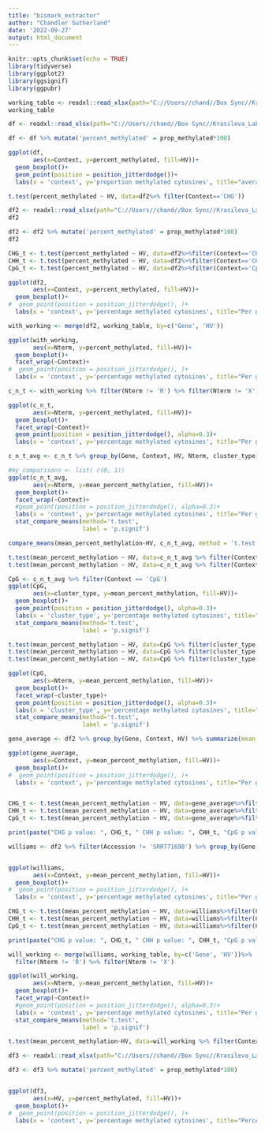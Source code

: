 ```yaml
---
title: "bismark_extractor"
author: "Chandler Sutherland"
date: '2022-09-27'
output: html_document
---
```


```r
knitr::opts_chunk$set(echo = TRUE)
library(tidyverse)
library(ggplot2)
library(ggsignif)
library(ggpubr)
```

```r
working_table <- readxl::read_xlsx(path="C://Users//chand//Box Sync//Krasileva_Lab//Research//chandler//Krasileva Lab//E14//working_table.xlsx")
working_table
```


```r
df <- readxl::read_xlsx(path="C://Users//chand//Box Sync//Krasileva_Lab//Research//chandler//Krasileva Lab//E14//bismark_data_points.xlsx")

df <- df %>% mutate('percent_methylated' = prop_methylated*100)
```

```r
ggplot(df,
       aes(x=Context, y=percent_methylated, fill=HV))+
  geom_boxplot()+
  geom_point(position = position_jitterdodge())+
  labs(x = 'context', y='proportion methylated cytosines', title="average percentage methylated across accessions")
```
```r
t.test(percent_methylated ~ HV, data=df2%>% filter(Context=='CHG'))

```


```r
df2 <- readxl::read_xlsx(path="C://Users//chand//Box Sync//Krasileva_Lab//Research//chandler//Krasileva Lab//E14//raw_gene_counts.xlsx")
df2
```
```r
df2 <- df2 %>% mutate('percent_methylated' = prop_methylated*100)
df2
```
```r
CHG_t <- t.test(percent_methylated ~ HV, data=df2%>%filter(Context=='CHG'))$p.value
CHH_t <- t.test(percent_methylated ~ HV, data=df2%>%filter(Context=='CHH'))$p.value
CpG_t <- t.test(percent_methylated ~ HV, data=df2%>%filter(Context=='CpG'))$p.value
```


```r
ggplot(df2,
       aes(x=Context, y=percent_methylated, fill=HV))+
  geom_boxplot()+
#  geom_point(position = position_jitterdodge(), )+
  labs(x = 'context', y='percentage methylated cytosines', title="Per gene %methylation across 5 accessions")
```
```r
with_working <- merge(df2, working_table, by=c('Gene', 'HV'))

ggplot(with_working,
       aes(x=Nterm, y=percent_methylated, fill=HV))+
  geom_boxplot()+
  facet_wrap(~Context)+
#  geom_point(position = position_jitterdodge(), )+
  labs(x = 'context', y='percentage methylated cytosines', title="Per gene %methylation across 5 accessions")
```
```r
c_n_t <- with_working %>% filter(Nterm != 'R') %>% filter(Nterm != 'X')

ggplot(c_n_t,
       aes(x=Nterm, y=percent_methylated, fill=HV))+
  geom_boxplot()+
  facet_wrap(~Context)+
  geom_point(position = position_jitterdodge(), alpha=0.3)+
  labs(x = 'context', y='percentage methylated cytosines', title="Per gene % methylated cytosines across 5 accessions")
```


```r
c_n_t_avg <- c_n_t %>% group_by(Gene, Context, HV, Nterm, cluster_type) %>% summarize(mean_percent_methylation = mean(percent_methylated))

#my_comparisons <- list( c(0, 1))
ggplot(c_n_t_avg,
       aes(x=Nterm, y=mean_percent_methylation, fill=HV))+
  geom_boxplot()+
  facet_wrap(~Context)+
  #geom_point(position = position_jitterdodge(), alpha=0.3)+
  labs(x = 'context', y='percentage methylated cytosines', title="Per gene %methylation across 5 accessions")+
  stat_compare_means(method='t.test', 
                     label = 'p.signif')
```
```r
compare_means(mean_percent_methylation~HV, c_n_t_avg, method = 't.test', paired = FALSE, group.by=c('Context', 'Nterm') )
```


```r
t.test(mean_percent_methylation ~ HV, data=c_n_t_avg %>% filter(Context == 'CpG') %>% filter(Nterm == 'C'))
t.test(mean_percent_methylation ~ HV, data=c_n_t_avg %>% filter(Context == 'CpG') %>% filter(Nterm == 'T'))
```

```r
CpG <- c_n_t_avg %>% filter(Context == 'CpG')
ggplot(CpG,
       aes(x=cluster_type, y=mean_percent_methylation, fill=HV))+
  geom_boxplot()+
  geom_point(position = position_jitterdodge(), alpha=0.3)+
  labs(x = 'cluster_type', y='percentage methylated cytosines', title="Per gene % CpG methylation by cluster")+
  stat_compare_means(method='t.test', 
                     label = 'p.signif')
```
```r
t.test(mean_percent_methylation ~ HV, data=CpG %>% filter(cluster_type == 'major'))
t.test(mean_percent_methylation ~ HV, data=CpG %>% filter(cluster_type == 'minor'))
t.test(mean_percent_methylation ~ HV, data=CpG %>% filter(cluster_type == 'singleton'))
```
```r
ggplot(CpG,
       aes(x=Nterm, y=mean_percent_methylation, fill=HV))+
  geom_boxplot()+
  facet_wrap(~cluster_type)+
  geom_point(position = position_jitterdodge(), alpha=0.3)+
  labs(x = 'cluster_type', y='percentage methylated cytosines', title="Per gene % CpG methylation by cluster")+
  stat_compare_means(method='t.test', 
                     label = 'p.signif')
```


```r
gene_average <- df2 %>% group_by(Gene, Context, HV) %>% summarize(mean_percent_methylation = mean(percent_methylated))

ggplot(gene_average,
       aes(x=Context, y=mean_percent_methylation, fill=HV))+
  geom_boxplot()+
#  geom_point(position = position_jitterdodge(), )+
  labs(x = 'context', y='percentage methylated cytosines', title="Per gene %methylation averaged over 5 accessions")


CHG_t <- t.test(mean_percent_methylation ~ HV, data=gene_average%>%filter(Context=='CHG'))$p.value
CHH_t <- t.test(mean_percent_methylation ~ HV, data=gene_average%>%filter(Context=='CHH'))$p.value
CpG_t <- t.test(mean_percent_methylation ~ HV, data=gene_average%>%filter(Context=='CpG'))$p.value

print(paste("CHG p value: ", CHG_t, " CHH p value: ", CHH_t, "CpG p value", CpG_t))
```

```r
williams <- df2 %>% filter(Accession != 'SRR771698') %>% group_by(Gene, Context, HV) %>% summarize(mean_percent_methylation = mean(percent_methylated))


ggplot(williams,
       aes(x=Context, y=mean_percent_methylation, fill=HV))+
  geom_boxplot()+
#  geom_point(position = position_jitterdodge(), )+
  labs(x = 'context', y='percentage methylated cytosines', title="Per gene %methylation averaged over 5 accessions")

CHG_t <- t.test(mean_percent_methylation ~ HV, data=williams%>%filter(Context=='CHG'))$p.value
CHH_t <- t.test(mean_percent_methylation ~ HV, data=williams%>%filter(Context=='CHH'))$p.value
CpG_t <- t.test(mean_percent_methylation ~ HV, data=williams%>%filter(Context=='CpG'))$p.value

print(paste("CHG p value: ", CHG_t, " CHH p value: ", CHH_t, "CpG p value", CpG_t))
```
```r
will_working <- merge(williams, working_table, by=c('Gene', 'HV'))%>% 
  filter(Nterm != 'R') %>% filter(Nterm != 'X')

ggplot(will_working,
       aes(x=Nterm, y=mean_percent_methylation, fill=HV))+
  geom_boxplot()+
  facet_wrap(~Context)+
  #geom_point(position = position_jitterdodge(), alpha=0.3)+
  labs(x = 'context', y='percentage methylated cytosines', title="Per gene % methylation, williams accessions averageds")+
  stat_compare_means(method='t.test', 
                     label = 'p.signif')
```
```r
t.test(mean_percent_methylation~HV, data=will_working %>% filter(Context == 'CpG') %>% filter(Nterm == 'C'))
```



```r
df3 <- readxl::read_xlsx(path="C://Users//chand//Box Sync//Krasileva_Lab//Research//chandler//Krasileva Lab//E14//disrepect_context.xlsx")

df3 <- df3 %>% mutate('percent_methylated' = prop_methylated*100)


ggplot(df3,
       aes(x=HV, y=percent_methylated, fill=HV))+
  geom_boxplot()+
#  geom_point(position = position_jitterdodge(), )+
  labs(x = 'context', y='percentage methylated cytosines', title="Percent methylation across 5 accessions")
```

